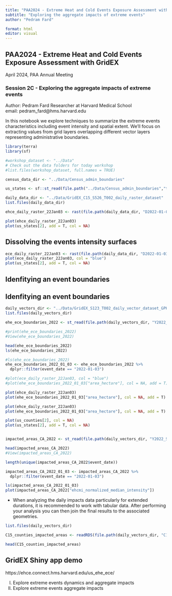 ```yaml
---
title: "PAA2024 - Extreme Heat and Cold Events Exposure Assessment with GridEX"
subtitle: "Exploring the aggregate impacts of extreme events"
author: "Pedram Fard"

format: html
editor: visual
---
```


## PAA2024 - Extreme Heat and Cold Events Exposure Assessment with GridEX

April 2024, PAA Annual Meeting

### Session 2C - Exploring the aggregate impacts of extreme events

Author: Pedram Fard Researcher at Harvard Medical School\
email: pedram_fard\@hms.harvard.edu

In this notebook we explore techniques to summarize the extreme events characteristics including event intensity and spatial extent. We'll focus on extracting values from grid layers overlapping different vector layers representing administrative boundaries.

```r
library(terra)
library(sf)

#workshop_dataset <- "../Data"
# Check out the data folders for today workshop
#list.files(workshop_dataset, full.names = TRUE)

census_data_dir <- "../Data/Census_admin_boundaries"

us_states <- sf::st_read(file.path("../Data/Census_admin_boundaries","tigris_states_geo_CRS5070.gpkg"))

daily_data_dir <- "../Data/GridEX_C15_S526_T002_daily_raster_dataset"
list.files(daily_data_dir)
```

```r
ehce_daily_raster_22Jan03 <- rast(file.path(daily_data_dir, "D2022-01-03_S526_T002_idw_ehce_grid.tif"))

plot(ehce_daily_raster_22Jan03)
plot(us_states[2], add = T, col = NA) 
```

## Dissolving the events intensity surfaces

```r
ece_daily_raster_22Jan03 <- rast(file.path(daily_data_dir, "D2022-01-03_S426_T002_idw_ece_unified_grid.tif"))
plot(ece_daily_raster_22Jan03, col = "blue")
plot(us_states[2], add = T, col = NA)
```

## Idenfitying an event boundaries

## Idenfitying an event boundaries
```r
daily_vectors_dir <- "../Data/GridEX_S123_T002_daily_vector_dataset_GPKG"
list.files(daily_vectors_dir)

ehe_ece_boundaries_2022 <- st_read(file.path(daily_vectors_dir, "Y2022_S400_T002_ehe_ece_vector_boundaries_CRS5070.gpkg"))

#print(ehe_ece_boundaries_2022)
#View(ehe_ece_boundaries_2022)

head(ehe_ece_boundaries_2022)
ls(ehe_ece_boundaries_2022)
```

```r
#ls(ehe_ece_boundaries_2022)
ehe_ece_boundaries_2022_01_03 <- ehe_ece_boundaries_2022 %>% 
  dplyr::filter(event_date == "2022-01-03")

#plot(ece_daily_raster_22Jan03, col = "blue")
#plot(ehe_ece_boundaries_2022_01_03["area_hectare"], col = NA, add = T)

plot(ehce_daily_raster_22Jan03)
plot(ehe_ece_boundaries_2022_01_03["area_hectare"], col = NA, add = T)

```

```r
plot(ehce_daily_raster_22Jan03)
plot(ehe_ece_boundaries_2022_01_03["area_hectare"], col = NA, add = T)

plot(us_counties[2], col = NA)
plot(us_states[2], add = T, col = NA)
```

```         
```

```r
impacted_areas_CA_2022 <- st_read(file.path(daily_vectors_dir, "Y2022_S190_T002_impacted_area_variables_intensity_Counties_wideformat_CRS4269_CA.gpkg"))

head(impacted_areas_CA_2022)
#View(impacted_areas_CA_2022)

length(unique(impacted_areas_CA_2022$event_date))

impacted_areas_CA_2022_01_03 <- impacted_areas_CA_2022 %>% 
  dplyr::filter(event_date == "2022-01-03")

ls(impacted_areas_CA_2022_01_03)
plot(impacted_areas_CA_2022["ehcmi_normalized_median_intensity"])
```

-   When analyzing the daily impacts data particularly for extended durations, it is recommended to work with tabular data. After performing your analysis you can then join the final results to the associated geometries.

```r
list.files(daily_vectors_dir)

C15_counties_impacted_areas <- readRDS(file.path(daily_vectors_dir, "C15_S190_T002_impacted_vars_intensity_Counties_TB.rds"))

head(C15_counties_impacted_areas)
```

## GridEX Shiny app demo

https://ehce.connect.hms.harvard.edu/us_ehe_ece/

I) Explore extreme events dynamics and aggregate impacts
II) Explore extreme events aggregate impacts 
